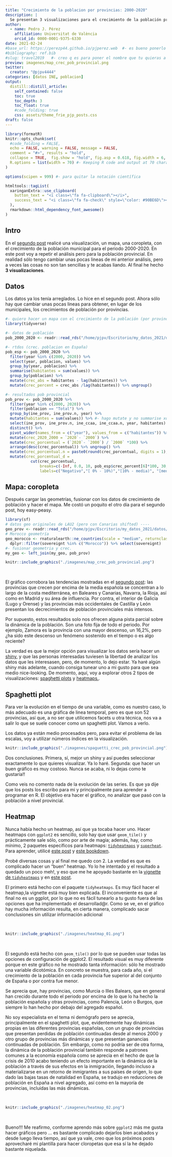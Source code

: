 ```yaml
---
title: "Crecimiento de la poblacion por provincias: 2000-2020"
description: |
  Se presentan 3 visualizaciones para el crecimiento de la población provincial en España para el periodo 2000-2020. La primera, una coropleta, complementa y reafirma el resultado del segundo post. La segunda, un spaghetti plot, que permite ver, hasta cierto punto, la evolución tenporal del crecimiento de la población provincial a lo largo del periodo. Por último se presentan 2 heatmaps que complementan al anterior gráfico.
author:
  - name: Pedro J. Pérez
    affiliation: Universitat de València
    orcid_id: 0000-0001-9375-6330
date: 2021-02-24
#base_url: https://perezp44.github.io/pjperez.web  #- es bueno ponerlo
#bibliography: ref.bib
#slug: travel2019   #- creo q es para poner el nombre que tu quieras a la carpeta del post
preview: imagenes/map_crec_pob_provincial.png
twitter:
  creator: "@pjpv4444"
categories: [datos INE, poblacion]
output:
  distill::distill_article:
    self_contained: false
    toc: true
    toc_depth: 3
    toc_float: true   
    #code_folding: true
    css: assets/theme_frie_pjp_posts.css 
draft: false
---
```


```r
library(formatR)
knitr::opts_chunk$set(
  #code_folding = FALSE,
  echo = FALSE, warning = FALSE, message = FALSE,
  comment = "#>", results = "hold",
  collapse = TRUE,  fig.show = "hold", fig.asp = 0.618, fig.width = 6, out.width = "70%", fig.align = "center",
  R.options = list(width = 70) #- Keeping R code and output at 70 characters wide (or less) is recommended for readability on a variety of devices and screen sizes.
)
```

```r
options(scipen = 999) #- para quitar la notación científica
```

```r
htmltools::tagList(
  xaringanExtra::use_clipboard(
    button_text = "<i class=\"fa fa-clipboard\"></i>",
    success_text = "<i class=\"fa fa-check\" style=\"color: #90BE6D\"></i>",
  ),
  rmarkdown::html_dependency_font_awesome()
)
```

## Intro

En el [segundo post](https://perezp44.github.io/pjperez.web/posts/2021-02-10-poblacion-municipal/) realicé una visualización, un mapa, una coropleta, con el crecimiento de la población municipal para el periodo 2000-2020. En este post voy a repetir el análisis pero para la población provincial. En realidad sólo tengo cambiar unas pocas lineas de mi anterior análisis, pero a veces las cosas no son tan sencillas y te acabas liando. Al final he hecho **3 visualizaciones**.

## Datos

Los datos ya los tenía arreglados. Lo hice en el segundo post. Ahora sólo hay que cambiar unas pocas lineas para obtener, en lugar de los municipales, los crecimientos de población por provincias.

```r
#- quiero hacer un mapa con el crecimiento de la población (por provincias) en el periodo 2000-2020
library(tidyverse)

#- datos de población
pob_2000_2020 <- readr::read_rds("/home/pjpv/Escritorio/my_datos_2021/datos/INE/pob_mun/ine_pob_mun_1996_2020.rds")

#- rtdos (crec. poblacion en España)
pob_esp <- pob_2000_2020 %>% 
  filter(year %in% c(2000, 2020)) %>% 
  select(year, poblacion, values) %>% 
  group_by(year, poblacion) %>% 
  summarise(habitantes = sum(values)) %>% 
  group_by(poblacion) %>% 
  mutate(crec_abs = habitantes - lag(habitantes)) %>% 
  mutate(crec_percent = crec_abs /lag(habitantes)) %>% ungroup()

#- resultados pob provincial
pob_prov <- pob_2000_2020 %>% 
  filter(year %in% c(2000, 2020)) %>% 
  filter(poblacion == "Total") %>% 
  group_by(ine_prov, ine_prov.n, year) %>% 
  mutate(habitantes = sum(values)) %>% #- hago mutate y no summarise xq quiero guardar CCAA
  select(ine_prov, ine_prov.n, ine_ccaa, ine_ccaa.n, year, habitantes) %>%
  distinct() %>% 
  pivot_wider(names_from = c("year"), values_from = c("habitantes")) %>% 
  mutate(crec_2020_2000 = `2020`- `2000`) %>% 
  mutate(crec_porcentual = (`2020`- `2000`) / `2000` *100) %>% 
  arrange(desc(crec_porcentual)) %>% ungroup() %>% 
  mutate(crec_porcentual.n = paste0(round(crec_porcentual, digits = 1), "%")) %>% 
  mutate(crec_porcentual_d = 
           cut(crec_porcentual, 
               breaks=c(-Inf, 0.0, 10, pob_esp$crec_percent[6]*100, 30, Inf), 
               labels=c("Negativo","[ 0% - 10%)","[10% - media)", "[media, 30%)", " >30%")))
```

## Mapa: coropleta

Después cargar las geometrías, fusionar con los datos de crecimiento de población y hacer el mapa. Me costó un poquito el otro día para el segundo post, hoy easy-peasy.

```r
library(sf)
# datos geo originales de LAU2 (pero con Canarias shifted) ----
geo_prov <- readr::read_rds("/home/pjpv/Escritorio/my_datos_2021/datos/geo_datos_mios/geo_prov_2020_LAU2_canarias.rds")
# Morocco geometría
geo_morocco <- rnaturalearth::ne_countries(scale = "medium", returnclass = "sf") %>% 
  dplyr::filter(sovereignt %in% c("Morocco")) %>% select(sovereignt)
#- fusionar geometria y crec.
my_geo <- left_join(my_geo, pob_prov) 
```


```r
knitr::include_graphics("./imagenes/map_crec_pob_provincial.png")
```


<br>

El gráfico corrobora las tendencias mostradas en el [segundo post](https://perezp44.github.io/pjperez.web/posts/2021-02-10-poblacion-municipal/): las provincias que crecen por encima de la media española se concentran a lo largo de la costa mediterránea, en Baleares y Canarias, Navarra, la Rioja, así como en Madrid y su área de influencia. Por contra, el interior de Galicia (Lugo y Orense) y las provincias más occidentales de Castilla y León presentan los decrecimientos de población provinciales más intensos.

Por supuesto, estos resultados solo nos ofrecen alguna pista parcial sobre la dinámica de la población. Son una foto fija de todo el periodo. Por ejemplo, Zamora es la provincia con una mayor descenso, un 16,2%, pero ¿ha sido este descenso un fenómeno sostenido en el tiempo o es algo reciente? 

La verdad es que la mejor opción para visualizar los datos sería hacer un [shiny](https://shiny.rstudio.com/), y que las personas interesadas tuviesen la libertad de analizar los datos que les interesasen, pero, de momento, lo dejo estar. Ya haré algún shiny más adelante, cuando consiga tunear uno a mi gusto para que sea medio nice-looking. De momento, aquí, voy a explorar otros 2 tipos de visualizaciones: [spaghetti plots](https://www.data-to-viz.com/caveat/spaghetti.html) y [heatmaps.](https://www.r-graph-gallery.com/heatmap).

## Spaghetti plot 

Para ver la evolución en el tiempo de una variable, como es nuestro caso, lo más adecuado es una gráfica de linea temporal, pero es que son 52 provincias, así que, a no ser que utilicemos facets u otra técnica, nos va a salir lo que se suele conocer como un spaghetti plot. Vamos a verlo.

Los datos ya están medio procesados pero, para evitar el problema de las escalas, voy a utilizar números índices en la visualización.

```r
knitr::include_graphics("./imagenes/spaguetti_crec_pob_provincial.png")
```

Dos conclusiones. Primera, sí, mejor un shiny y así puedes seleccionar exactamente lo que quieres visualizar. Ya lo haré. Segunda: que hacer un buen gráfico es muy costoso. Nunca se acaba, ni lo dejas como te gustaría!!

Como veis no comento nada de la evolución de las series. Es que ya dije que los posts los escribo para mi y principalmente para aprender a programar en R. El objetivo era hacer el gráfico, no analizar  que pasó con la población a nivel provincial.

## Heatmap

Nunca había hecho un heatmap, así que ya tocaba hacer uno. Hacer heatmaps con `ggplot2` es sencillo, solo hay que usar `geom_tile()` y prácticamente sale sólo, como por arte de magia; además, hay, como mínimo, 2 paquetes específicos para heatmaps: [`tidyheatmaps`](https://jbengler.github.io/tidyheatmaps/articles/tidyheatmap.html) y [`superheat`](https://rlbarter.github.io/superheat/index.html). Para aprender, utilicé  [este post](https://www.royfrancis.com/a-guide-to-elegant-tiled-heatmaps-in-r-2019/) y [este bookdown](https://rkabacoff.github.io/datavis/Other.html#heatmaps).

Probé diversas cosas y al final me quedo con 2. La verdad es que es complicado hacer un "buen" heatmap. Yo lo he intentado y el resultado a quedado un poco meh!, y eso que me he apoyado bastante en la [vignette de `tidyheatmaps`](https://jbengler.github.io/tidyheatmaps/articles/tidyheatmap.html) y en [este post](https://www.royfrancis.com/a-guide-to-elegant-tiled-heatmaps-in-r-2019/).

El primero está hecho con el paquete `tidyheatmaps`. Es muy fácil hacer el heatmap,la vignette está muy bien explicada. El inconveniente es que al final no es un ggplot, por lo que no es fácil tunearlo a tu gusto fuera de las opciones que ha implementado el desarrollad@r. Como se ve, en el gráfico hay mucha información resulta, en cierta manera, complicado sacar conclusiones sin utilizar información adicional

<br>

```r
knitr::include_graphics("./imagenes/heatmap_01.png")
```

<br>

El segundo está hecho con `geom_tile()` por lo que se pueden usar todas las opciones de configuración de ggplot2. El resultado visual es muy diferente porque en este gráfico no he mostrado tanta información: sólo he mostrado una variable dicotómica. En concreto se muestra, para cada año, si el crecimiento de la población en cada provincia fue superior al del conjunto de España o por contra fue menor.

Se aprecia que, hay provincias, como Murcia o Illes Balears, que en general han crecido durante todo el periodo por encima de lo que lo ha hecho la población española y otras provincias, como Palencia, León o Burgos, que siempre lo han hecho por debajo del agregado español.

No soy especialista en el tema ni demógrafo pero se aprecia, principalmente en el spaghetti plot, que, evidentemente hay dinámicas propias en las diferentes provincias españolas, con un grupo de provincias que presentan perdidas de población continuadas desde al menos 2000 y otro grupo de provincias más dinámicas y que presentan ganancias continuadas de población. Sin embargo, como no podría ser de otra forma, la dinámica de la población provincial también responde a patrones comunes a la economía española como se aprecia en el hecho de que la crisis de 2010 acabo teniendo un efecto importante en la dinámica de la población a través de sus efectos en la inmigración, llegando incluso a materializarse en un retorno de inmigrantes a sus países de origen, lo que dado las bajas tasas de natalidad en España, se tradujo en reducciones de población en España a nivel agregado, así como en la mayoría de provincias, incluidas las más dinámicas.

<br>


```r
knitr::include_graphics("./imagenes/heatmap_02.png")
```

<br>

Bueno!!! Me reafirmo, conforme aprendo más sobre `ggplot2` más me gusta hacer gráficos pero ... es bastante complicado dejarlos bien acabados y desde luego lleva tiempo, así que ya vale, creo que los próximos posts aprovecharé mi plantilla para hacer cloropetas que esa sí la he dejado bastante niquelada.


